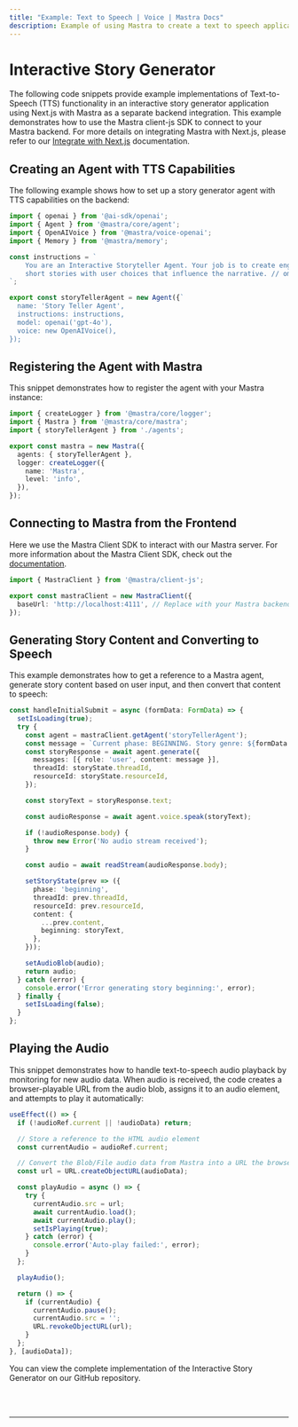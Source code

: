 ```yaml
---
title: "Example: Text to Speech | Voice | Mastra Docs"
description: Example of using Mastra to create a text to speech application.
---
```



# Interactive Story Generator

The following code snippets provide example implementations of Text-to-Speech (TTS) functionality in an interactive story generator application using Next.js with Mastra as a separate backend integration. This example demonstrates how to use the Mastra client-js SDK to connect to your Mastra backend. For more details on integrating Mastra with Next.js, please refer to our [Integrate with Next.js](/docs/frameworks/01-next-js) documentation.

## Creating an Agent with TTS Capabilities

The following example shows how to set up a story generator agent with TTS capabilities on the backend:

```typescript filename="src/mastra/agents/index.ts"
import { openai } from '@ai-sdk/openai';
import { Agent } from '@mastra/core/agent';
import { OpenAIVoice } from '@mastra/voice-openai';
import { Memory } from '@mastra/memory';

const instructions = `
    You are an Interactive Storyteller Agent. Your job is to create engaging
    short stories with user choices that influence the narrative. // omitted for brevity
`;

export const storyTellerAgent = new Agent({`
  name: 'Story Teller Agent',
  instructions: instructions,
  model: openai('gpt-4o'),
  voice: new OpenAIVoice(),
});
```

## Registering the Agent with Mastra

This snippet demonstrates how to register the agent with your Mastra instance:

```typescript filename="src/mastra/index.ts"
import { createLogger } from '@mastra/core/logger';
import { Mastra } from '@mastra/core/mastra';
import { storyTellerAgent } from './agents';

export const mastra = new Mastra({
  agents: { storyTellerAgent },
  logger: createLogger({
    name: 'Mastra',
    level: 'info',
  }),
});
```

## Connecting to Mastra from the Frontend

Here we use the Mastra Client SDK to interact with our Mastra server. For more information about the Mastra Client SDK, check out the [documentation](/docs/deployment/client).

```typescript filename="src/app/page.tsx"
import { MastraClient } from '@mastra/client-js';

export const mastraClient = new MastraClient({
  baseUrl: 'http://localhost:4111', // Replace with your Mastra backend URL
});
```

## Generating Story Content and Converting to Speech

This example demonstrates how to get a reference to a Mastra agent, generate story content based on user input, and then convert that content to speech:

``` typescript filename="/app/components/StoryManager.tsx"
const handleInitialSubmit = async (formData: FormData) => {
  setIsLoading(true);
  try {
    const agent = mastraClient.getAgent('storyTellerAgent');
    const message = `Current phase: BEGINNING. Story genre: ${formData.genre}, Protagonist name: ${formData.protagonistDetails.name}, Protagonist age: ${formData.protagonistDetails.age}, Protagonist gender: ${formData.protagonistDetails.gender}, Protagonist occupation: ${formData.protagonistDetails.occupation}, Story Setting: ${formData.setting}`;
    const storyResponse = await agent.generate({
      messages: [{ role: 'user', content: message }],
      threadId: storyState.threadId,
      resourceId: storyState.resourceId,
    });

    const storyText = storyResponse.text;

    const audioResponse = await agent.voice.speak(storyText);

    if (!audioResponse.body) {
      throw new Error('No audio stream received');
    }

    const audio = await readStream(audioResponse.body);

    setStoryState(prev => ({
      phase: 'beginning',
      threadId: prev.threadId,
      resourceId: prev.resourceId,
      content: {
        ...prev.content,
        beginning: storyText,
      },
    }));

    setAudioBlob(audio);
    return audio;
  } catch (error) {
    console.error('Error generating story beginning:', error);
  } finally {
    setIsLoading(false);
  }
};
```

## Playing the Audio

This snippet demonstrates how to handle text-to-speech audio playback by monitoring for new audio data. When audio is received, the code creates a browser-playable URL from the audio blob, assigns it to an audio element, and attempts to play it automatically:

```typescript filename="/app/components/StoryManager.tsx"
useEffect(() => {
  if (!audioRef.current || !audioData) return;

  // Store a reference to the HTML audio element
  const currentAudio = audioRef.current;

  // Convert the Blob/File audio data from Mastra into a URL the browser can play
  const url = URL.createObjectURL(audioData);

  const playAudio = async () => {
    try {
      currentAudio.src = url;
      await currentAudio.load();
      await currentAudio.play();
      setIsPlaying(true);
    } catch (error) {
      console.error('Auto-play failed:', error);
    }
  };

  playAudio();

  return () => {
    if (currentAudio) {
      currentAudio.pause();
      currentAudio.src = '';
      URL.revokeObjectURL(url);
    }
  };
}, [audioData]);
```

You can view the complete implementation of the Interactive Story Generator on our GitHub repository.

<br />
<br />
<hr className="dark:border-[#404040] border-gray-300" />
<br />
<br />
<GithubLink
  link={
    "https://github.com/mastra-ai/mastra/blob/main/examples/voice/interactive-story"
  }
/>
